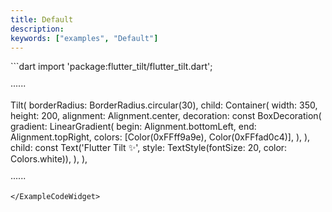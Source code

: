 ```yaml
---
title: Default
description:
keywords: ["examples", "Default"]
---
```


<ExampleCodeWidget name="Default" height={850}>
```dart
import 'package:flutter_tilt/flutter_tilt.dart';

······

Tilt(
  borderRadius: BorderRadius.circular(30),
  child: Container(
    width: 350,
    height: 200,
    alignment: Alignment.center,
    decoration: const BoxDecoration(
      gradient: LinearGradient(
        begin: Alignment.bottomLeft,
        end: Alignment.topRight,
        colors: [Color(0xFFff9a9e), Color(0xFFfad0c4)],
      ),
    ),
    child: const Text('Flutter Tilt ✨', style: TextStyle(fontSize: 20, color: Colors.white)),
  ),
),

······
```
</ExampleCodeWidget>
